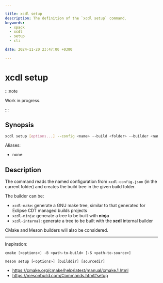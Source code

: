 ```yaml
---

title: xcdl setup
description: The definition of the `xcdl setup` command.
keywords:
  - xpack
  - xcdl
  - setup
  - cli

date: 2024-11-20 23:47:00 +0300

---
```


# xcdl setup

:::note

Work in progress.

:::

## Synopsis

```sh
xcdl setup [options...] --config <name> --build <folder> --builder <name>
```

Aliases:

- none

## Description

The command reads the named configuration from `xcdl-config.json` (in the current folder) and creates the build tree in the given build folder.

The builder can be:

- `xcdl-make`: generate a GNU make tree, similar to that generated for Eclipse CDT managed builds projects
- `xcdl-ninja`: generate a tree to be built with **ninja**
- `xcdl-internal`: generate a tree to be built with the **xcdl** internal builder

CMake and Meson builders will also be considered.

---

Inspiration:

```
cmake [<options>] -B <path-to-build> [-S <path-to-source>]

meson setup [<options>] [builddir] [sourcedir]
```

- https://cmake.org/cmake/help/latest/manual/cmake.1.html
- https://mesonbuild.com/Commands.html#setup

